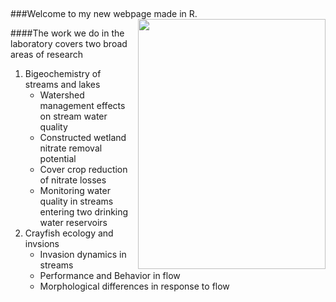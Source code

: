 <br>    

###Welcome to my new webpage made in R. <img align="right" img src="images/perry.jpg" height="400px" width="300px" />
     
####The work we do in the laboratory covers two broad areas of research

1. Bigeochemistry of streams and lakes    
    - Watershed management effects on stream water quality    
    - Constructed wetland nitrate removal potential    
    - Cover crop reduction of nitrate losses    
    - Monitoring water quality in streams entering two drinking water reservoirs    
      
2. Crayfish ecology and invsions    
    - Invasion dynamics in streams
    - Performance and Behavior in flow
    - Morphological differences in response to flow



